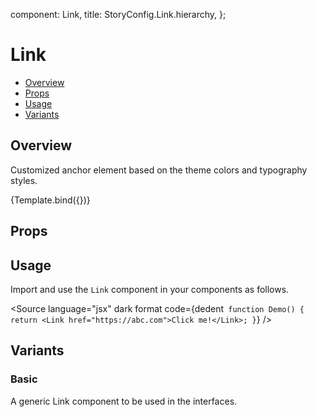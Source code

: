 
  component: Link,
  title: StoryConfig.Link.hierarchy,
};

<Meta title={meta.title} component={meta.component} />


# Link

- [Overview](#overview)
- [Props](#props)
- [Usage](#usage)
- [Variants](#variants)

## Overview

Customized anchor element based on the theme colors and typography styles.

<Canvas>
  <Story name="Overview" args={{children: 'Link'}}>
    {Template.bind({})}
  </Story>
</Canvas>

## Props

<ArgsTable story="Overview" />

## Usage

Import and use the `Link` component in your components as follows.

<Source
  language="jsx"
  dark
  format
  code={dedent`
function Demo() {
  return <Link href="https://abc.com">Click me!</Link>;
}`}
/>

## Variants

### Basic

A generic Link component to be used in the interfaces.

<Canvas>
  <Story name="Basic" args={{children: 'Link'}} />
</Canvas>
